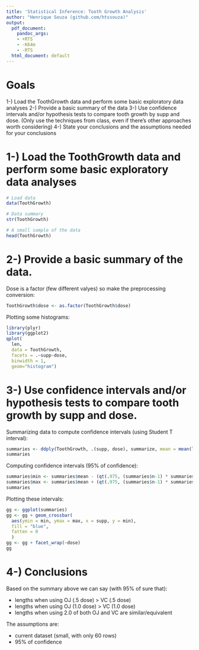 ```yaml
---
title: 'Statistical Inference: Tooth Growth Analysis'
author: "Henrique Souza (github.com/htssouza)"
output:
  pdf_document:
    pandoc_args:
    - +RTS
    - -K64m
    - -RTS
  html_document: default
---
```


# Goals

1-) Load the ToothGrowth data and perform some basic exploratory data analyses 
2-) Provide a basic summary of the data
3-) Use confidence intervals and/or hypothesis tests to compare tooth growth by supp and dose. (Only use the techniques from class, even if there's other approaches worth considering)
4-) State your conclusions and the assumptions needed for your conclusions

# 1-) Load the ToothGrowth data and perform some basic exploratory data analyses 

```r
# Load data
data(ToothGrowth)

# Data summary
str(ToothGrowth)

# A small sample of the data
head(ToothGrowth)
```

# 2-) Provide a basic summary of the data.

Dose is a factor (few different valyes) so make the preprocessing conversion:

```r
ToothGrowth$dose <- as.factor(ToothGrowth$dose)
```

Plotting some histograms:

```r
library(plyr)
library(ggplot2)
qplot(
  len,
  data = ToothGrowth,
  facets = .~supp~dose,
  binwidth = 1,
  geom="histogram")
```

# 3-) Use confidence intervals and/or hypothesis tests to compare tooth growth by supp and dose.

Summarizing data to compute confidence intervals (using Student T interval):

```r
summaries <- ddply(ToothGrowth, .(supp, dose), summarize, mean = mean(len), sd = sd(len), n = length(len))
summaries
```

Computing confidence intervals (95% of confidence):

```r
summaries$min <- summaries$mean - (qt(.975, (summaries$n-1) * summaries$sd / sqrt(summaries$n)))
summaries$max <- summaries$mean + (qt(.975, (summaries$n-1) * summaries$sd / sqrt(summaries$n)))
summaries
```

Plotting these intervals:

```r
gg <- ggplot(summaries)
gg <- gg + geom_crossbar(
  aes(ymin = min, ymax = max, x = supp, y = min),
  fill = "blue",
  fatten = 0
  )
gg <- gg + facet_wrap(~dose)
gg
```

# 4-) Conclusions

Based on the summary above we can say (with 95% of sure that):

- lengths when using OJ (.5 dose) > VC (.5 dose)
- lengths when using OJ (1.0 dose) > VC (1.0 dose)
- lengths when using 2.0 of both OJ and VC are similar/equivalent

The assumptions are:

- current dataset (small, with only 60 rows)
- 95% of confidence


